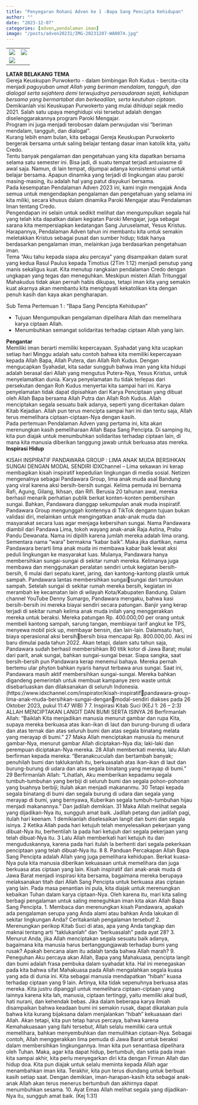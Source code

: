 ```yaml
---
title: "Penyegaran Rohani Adven ke 1 -Bapa Sang Pencipta Kehidupan"
author: ""
date: "2023-12-07"
categories: [adven,pendalaman iman]
image: "/posts/adven20231/IMG-20231207-WA0074.jpg"
---
```


|                                                |                                                |
|------------------------------------|------------------------------------|
| ![](/posts/adven20231/IMG-20231207-WA0074.jpg) | ![](/posts/adven20231/IMG-20231207-WA0075.jpg) |
| ![](/posts/adven20231/IMG-20231207-WA0069.jpg) |                                                |

**LATAR BELAKANG TEMA**\
Gereja Keuskupan Purwokerto - dalam bimbingan Roh Kudus - bercita-cita menjadi *paguyuban umat Allah yang beriman mendalam, tangguh, dan dialogal serta sejahtera demi terwujudnya persaudaraan sejati, kehidupan bersama yang bermartabat dan berkeadilan, serta keutuhan ciptaan*.
Demikianlah visi Keuskupan Purwokerto yang mulai dihidupi sejak medio 2021. Salah satu upaya menghidupi visi tersebut adalah dengan diselenggarakannya program Paroki Mengajar.\
Program ini juga menjadi terobosan dalam perwujudan visi “beriman mendalam, tangguh, dan dialogal”.\
Kurang lebih enam bulan, kita sebagai Gereja Keuskupan Purwokerto bergerak bersama untuk saling belajar tentang dasar iman katolik kita, yaitu Credo.\
Tentu banyak pengalaman dan pengetahuan yang kita dapatkan bersama selama satu semester ini. Bisa jadi, di suatu tempat terjadi antusiasme di awal saja. Namun, di lain tempat, dijumpai adanya konsistensi umat untuk belajar bersama. Apapun dinamika yang terjadi di lingkungan atau paroki masing-masing, itu adalah hal yang patut disyukuri bersama.\
Pada kesempatan Pendalaman Adven 2023 ini, kami ingin mengajak Anda semua untuk mengendapkan pengalaman dan pengetahuan yang selama ini kita miliki, secara khusus dalam dinamika Paroki Mengajar atau Pendalaman Iman tentang Credo.\
Pengendapan ini selain untuk sedikit melihat dan mengumpulkan segala hal yang telah kita dapatkan dalam kegiatan Paroki Mengajar, juga sebagai sarana kita mempersiapkan kedatangan Sang Juruselamat, Yesus Kristus.\
Harapannya, Pendalaman Adven tahun ini membantu kita untuk semakin meletakkan Kristus sebagai pusat dan sumber hidup; tidak hanya berdasarkan pengalaman iman, melainkan juga berdasarkan pengetahuan iman.\
Tema “Aku tahu kepada siapa aku percaya” yang disampaikan dalam surat yang kedua Rasul Paulus kepada Timotius (2Tim 1:12) menjadi penutup yang manis sekaligus kuat. Kita menutup rangkaian pendalaman Credo dengan ungkapan yang tegas dan meneguhkan. Meskipun misteri Allah Tritunggal Mahakudus tidak akan pernah habis dikupas, tetapi iman kita yang semakin kuat akarnya akan membantu kita menghayati kekatolikan kita dengan penuh kasih dan kaya akan pengharapan.

Sub Tema Pertemuan 1 : “Bapa Sang Pencipta Kehidupan”

-   Tujuan Mengumpulkan pengalaman dipelihara Allah dan memelihara karya ciptaan Allah.
-   Menumbuhkan semangat solidaritas terhadap ciptaan Allah yang lain.

**Pengantar**\
Memiliki iman berarti memiliki kepercayaan. Syahadat yang kita ucapkan setiap hari Minggu adalah satu contoh bahwa kita memiliki kepercayaan kepada Allah Bapa, Allah Putera, dan Allah Roh Kudus. Dengan mengucapkan Syahadat, kita sadar sungguh bahwa iman yang kita hidupi adalah berasal dari Allah yang mengutus Putera-Nya, Yesus Kristus, untuk menyelamatkan dunia. Karya penyelamatan itu tidak terlepas dari persekutan dengan Roh Kudus menyertai kita sampai hari ini. Karya penyelamatan tidak dapat dipisahkan dari Karya Penciptaan yang dibuat oleh Allah Bapa bersama Allah Putra dan Allah Roh Kudus. Allah menciptakan segala sesuatu baik adanya, seperti yang diceritakan dalam Kitab Kejadian. Allah pun terus mencipta sampai hari ini dan tentu saja, Allah terus memelihara ciptaan-ciptaan-Nya dengan kasih.\
Pada pertemuan Pendalaman Adven yang pertama ini, kita akan merenungkan kasih pemeliharaan Allah Bapa Sang Pencipta. Di samping itu, kita pun diajak untuk menumbuhkan solidaritas terhadap ciptaan lain, di mana kita manusia diberikan tanggung jawab untuk berkuasa atas mereka.\
**Inspirasi Hidup**\

KISAH INSPIRATIF PANDAWARA GROUP : LIMA ANAK MUDA BERSIHKAN SUNGAI DENGAN MODAL SENDIRI IDXChannel – Lima sekawan ini kerap membagikan kisah inspiratif kepedulian lingkungan di media sosial. Netizen mengenalnya sebagai Pandawara Group, lima anak muda asal Bandung yang viral karena aksi bersih-bersih sungai. Kelima pemuda ini bernama Rafi, Agung, Gilang, Ikhsan, dan Rifi. Berusia 20 tahunan awal, mereka berhasil menarik perhatian publik berkat konten-konten pembersihan sungai. Bahkan, Pandawara dianggap sekumpulan anak muda inspiratif. Pandawara Group mengunggah kontennya di TikTok dengann tujuan bukan validasi diri, melainkan untuk mengingatkan anak-anak muda dan masyarakat secara luas agar menjaga kebersihan sungai. Nama Pandawara diambil dari Pandawa Lima, tokoh wayang anak-anak Raja Astina, Prabu Pandu Dewanata. Nama ini dipilih karena jumlah mereka adalah lima orang. Sementara nama “wara” bermakna “kabar baik”. Maka jika diartikan, nama Pandawara berarti lima anak muda ini membawa kabar baik lewat aksi peduli lingkungan ke masyarakat luas. Mulanya, Pandawara hanya membersihkan sungai-sungai di sekitar rumah mereka. Kelimanya juga membawa dan menggunakan peralatan sendiri untuk kegiatan bersih-bersih, 6 mulai dari sepatu karet, jaring, dan kantong-kantong plastik untuk sampah. Pandawara lantas membersihkan sungaisungai dari tumpukan sampah. Setelah sungai di sekitar rumah mereka bersih, kegiatan ini merambah ke kecamatan lain di wilayah Kota/Kabupaten Bandung. Dalam channel YouTube Denny Sumargo, Pandawara mengaku, bahwa kasi bersih-bersih ini mereka biayai sendiri secara patungan. Banjir yang kerap terjadi di sekitar rumah kelima anak muda inilah yang menggerakkan mereka untuk beraksi. Mereka patungan Rp. 400.000,00 per orang untuk membeli kantong sampah, sarung tangan, membiayai tarif angkut ke TPS, menyewa mobil pick up, membayar bensin, dan lain-lain. Dalamsatu hari, biaya operasional aksi bersihbersih bisa mencapai Rp. 800.000,00. Aksi ini baru dimulai pada tahun 2022. Akan tetapi, dalam satu tahun saja, Pandawara sudah berhasil membersihkan 80 titik kotor di Jawa Barat; mulai dari parit, anak sungai, bahkan sungai-sungai besar. Siapa sangka, saat bersih-bersih pun Pandawara kerap menemui bahaya. Mereka pernah bertemu ular phyton bahkan nyaris hanyut terbawa arus sungai. Saat ini, Pandawara masih aktif membersihkan sungai-sungai. Mereka bahkan digandeng pemerintah untuk membuat kampanye zero waste untuk disebarluaskan dan dilaksanakan di seluruh Indonesia. (https://www.idxchannel.com/inspirator/kisah-inspiratifpandawara-group-lima-anak-muda-bersihkan-sungai-denganmodal-sendiri diakses pada 26 Oktober 2023, pukul 11:47 WIB) 7 7. Inspirasi Kitab Suci (KEJ 1: 26 – 2:3) ALLAH MENCIPTAKAN LANGIT DAN BUMI SERTA ISINYA 26 Berfirmanlah Allah: “Baiklah Kita menjadikan manusia menurut gambar dan rupa Kita, supaya mereka berkuasa atas ikan-ikan di laut dan burung-burung di udara dan atas ternak dan atas seluruh bumi dan atas segala binatang melata yang merayap di bumi.” 27 Maka Allah menciptakan manusia itu menurut gambar-Nya, menurut gambar Allah diciptakan-Nya dia; laki-laki dan perempuan diciptakan-Nya mereka. 28 Allah memberkati mereka, lalu Allah berfirman kepada mereka: “Beranakcuculah dan bertambah banyak; penuhilah bumi dan taklukanlah itu, berkuasalah atas ikan-ikan di laut dan burung-burung di udara dan atas segala binatang yang merayap di bumi.” 29 Berfirmanlah Allah: “Lihatlah, Aku memberikan kepadamu segala tumbuh-tumbuhan yang berbiji di seluruh bumi dan segala pohon-pohonan yang buahnya berbiji; itulah akan menjadi makananmu. 30 Tetapi kepada segala binatang di bumi dan segala burung di udara dan segala yang merayap di bumi, yang bernyawa, Kuberikan segala tumbuh-tumbuhan hijau menjadi makanannya.” Dan jadilah demikian. 31 Maka Allah melihat segala yang dijadikan-Nya itu, sungguh amat baik. Jadilah petang dan jadilah pagi, itulah hari keenam. 1 demikianlah diselesaikan langit dan bumi dan segala isinya. 2 Ketika Allah pada hari ketujuh telah menyelesaikan pekerjaan yang dibuat-Nya itu, berhentilah Ia pada hari ketujuh dari segala pekerjaan yang telah dibuat-Nya itu. 3 Lalu Allah memberkati hari ketujuh itu dan menguduskannya, karena pada hari itulah Ia berhenti dari segala pekerkaan penciptaan yang telah dibuat-Nya itu. 8 8. Panduan Percakapan Allah Bapa Sang Pencipta adalah Allah yang juga pemelihara kehidupan. Berkat kuasa-Nya pula kita manusia diberikan kekuasaan untuk memelihara dan juga berkuasa atas ciptaan yang lain. Kisah inspiratif dari anak-anak muda di Jawa Barat menjadi inspirasi kita bersama, bagaimana mereka berupaya melaksanakan titah dari Allah Sang Pencipta untuk berkuasa atas ciptaan yang lain. Pada masa penantian ini pula, kita diajak untuk merenungkan kebaikan Tuhan dalam karya ciptaan-Nya. Oleh karena itu, mari kita saling berbagi pengalaman untuk saling meneguhkan iman kita akan Allah Bapa Sang Pencipta. 1. Membaca dan merenungkan kisah Pandawara, apakah ada pengalaman serupa yang Anda alami atau bahkan Anda lakukan di sekitar lingkungan Anda? Ceritakanlah pengalaman tersebut! 2. Merenungkan perikop Kitab Suci di atas, apa yang Anda tangkap dan maknai tentang arti “taklukanlah” dan “berkuasalah” pada ayat 28? 3. Menurut Anda, jika Allah menciptakan segala sesuatu baik adanya, bagaimana kita manusia harus bertanggungjawab terhadap bumi yang rusak? Apakah bencana alam itu adalah tanda bahwa Allah marah? 9. Peneguhan Aku percaya akan Allah, Bapa yang Mahakuasa, pencipta langit dan bumi adalah frasa pembuka dalam syahadat kita. Hal ini menegaskan pada kita bahwa sifat Mahakuasa pada Allah mengalahkan segala kuasa yang ada di dunia ini. Kita sebagai manusia mendapatkan “hibah” kuasa terhadap ciptaan yang 9 lain. Artinya, kita tidak sepenuhnya berkuasa atas mereka. Kita justru dipanggil untuk memelihara ciptaan-ciptaan yang lainnya karena kita lah, manusia, ciptaan tertinggi, yaitu memiliki akal budi, hati nurani, dan kehendak bebas. Jika dalam beberapa karya ilmiah disampaikan bahwa keadaan bumi ini semakin rusak, dapat dikatakan pula bahwa kita kurang bijaksana dalam menjalankan “hibah” kekuasaan dari Allah. Akan tetapi, kita pun tetap harus percaya, bahwa karena Kemahakuasaan yang Ilahi tersebut, Allah selalu memiliki cara untuk memelihara, bahkan menyembuhkan dan memulihkan ciptaan-Nya. Sebagai contoh, Allah menggerakkan lima pemuda di Jawa Barat untuk beraksi dalam membersihkan lingkungannya. Iman kita pun senantiasa dipelihara oleh Tuhan. Maka, agar kita dapat hidup, bertumbuh, dan setia pada iman kita sampai akhir, kita perlu menyegarkan diri kita dengan Firman Allah dan hidup doa. Kita pun diajak untuk selalu meminta kepada Allah agar menambahkan iman kita. Terakhir, kita pun terus diundang untuk berbuat kasih setiap saat. Dengan demikian, iman-harapan-kasih kita sebagai anak-anak Allah akan terus menerus bertumbuh dan akhirnya dapat menumbuhkan sesama. 10. Ayat Emas Allah melihat segala yang dijadikan-Nya itu, sungguh amat baik. (Kej 1:31)
